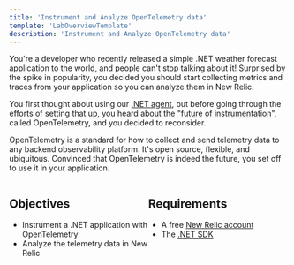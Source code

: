 ```yaml
---
title: 'Instrument and Analyze OpenTelemetry data'
template: 'LabOverviewTemplate'
description: 'Instrument and Analyze OpenTelemetry data'
---
```


<Intro>

You're a developer who recently released a simple .NET weather forecast application to the world, and people can't stop talking about it! Surprised by the spike in popularity, you decided you should start collecting metrics and traces from your application so you can analyze them in New Relic.

You first thought about using our [.NET agent](https://docs.newrelic.com/docs/apm/agents/net-agent/), but before going through the efforts of setting that up, you heard about the ["future of instrumentation"](https://newrelic.com/blog/best-practices/what-is-opentelemetry), called OpenTelemetry, and you decided to reconsider.

OpenTelemetry is a standard for how to collect and send telemetry data to any backend observability platform. It's open source, flexible, and ubiquitous. Convinced that OpenTelemetry is indeed the future, you set off to use it in your application.

</Intro>

<div style="display: flex;">

<div style="flex: 1;">

## Objectives

- Instrument a .NET application with OpenTelemetry
- Analyze the telemetry data in New Relic

</div>

<div style="flex: 1;">

## Requirements

- A free [New Relic account](https://newrelic.com/signup?utm_source=developer-site)
- The [.NET SDK](https://dotnet.microsoft.com/download)

</div>

</div>

<br />
